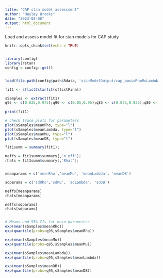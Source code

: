 ```yaml
---
title: "CAP stan model assessment"
author: "Hayley Brooks"
date: "2023-02-06"
output: html_document
---
```


Load and assess model fit for stan models for CAP study

```r
knitr::opts_chunk$set(echo = TRUE)


library(config)
library(rstan)
config = config::get()


load(file.path(config$path$Rdata, 'stanModelOutput/cap_basicRhoMuLambda_20230201.Rdata')); # load basic model with rho, mu and lambda

```

```r

fit1 <- sflist2stanfit(sflistFinal)

sSamples <- extract(fit1)
q95 <- c(0.025,0.975);q90 <- c(0.05,0.95);q85 <- c(0.075,0.925);q80 <- c(0.1,0.9);q75 <- c(0.125,0.875);q70 <- c(0.15,0.85)
 
print(fit1)

# check trace plots for parameters
plot(sSamples$meanRho, type="l")
plot(sSamples$meanLambda, type="l")
plot(sSamples$meanMu, type="l")
plot(sSamples$meanDB, type="l")

fit1summ = summary(fit1);

neffs = fit1summ$summary[,'n_eff'];
rhats = fit1summ$summary[,'Rhat'];


meanparams = c('meanRho','meanMu', 'meanLambda', 'meanDB')

sdparams = c('sdRho','sdMu', 'sdLambda', 'sdDB')

neffs[meanparams]
rhats[meanparams]

neffs[sdparams]
rhats[sdparams]


# Means and 95% CIs for main parameters
exp(mean(sSamples$meanRho))
exp(quantile(probs=q95,sSamples$meanRho))

exp(mean(sSamples$meanMu))
exp(quantile(probs=q95,sSamples$meanMu))

exp(mean(sSamples$meanLambda))
exp(quantile(probs=q95,sSamples$meanLambda))

exp(mean(sSamples$meanDB))
exp(quantile(probs=q95,sSamples$meanDB))

```